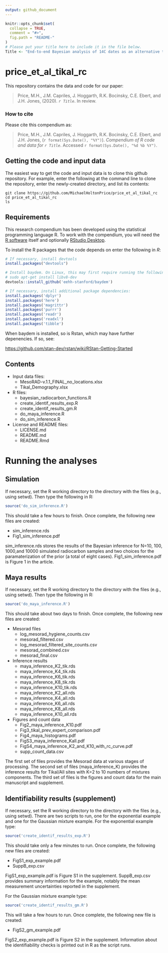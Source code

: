 ```yaml
---
output: github_document
---
```


<!-- README.md is generated from README.Rmd. Please edit that file -->

```r
knitr::opts_chunk$set(
  collapse = TRUE,
  comment = "#>",
  fig.path = "README-"
)
# Please put your title here to include it in the file below.
Title <- "End-to-end Bayesian analysis of 14C dates as an alternative to summed probability densities"
```

# price_et_al_tikal_rc

This repository contains the data and code for our paper:

> Price, M.H., J.M. Capriles, J. Hoggarth, R.K. Bocinsky, C.E. Ebert, and J.H. Jones, (2020). _`r Title`_. In review.

<!-- Our pre-print is online here: -->

<!-- > Authors, (YYYY). _`r Title`_. Name of journal/book, Accessed `r format(Sys.Date(), "%d %b %Y")`. Online at <https://doi.org/xxx/xxx> -->


### How to cite

Please cite this compendium as:

> Price, M.H., J.M. Capriles, J. Hoggarth, R.K. Bocinsky, C.E. Ebert, and J.H. Jones, (`r format(Sys.Date(), "%Y")`). _Compendium of R code and data for `r Title`_. Accessed `r format(Sys.Date(), "%d %b %Y")`.


## Getting the code and input data
The easiest way to get the code and input data is to clone this github repository. For example, enter the following at the command line to clone the repository, enter the newly-created directory, and list its contents:

```console
git clone https://github.com/MichaelHoltonPrice/price_et_al_tikal_rc
cd price_et_al_tikal_rc
ls
```

## Requirements
This research compendium has been developed using the statistical
programming language R. To work with the compendium, you will need
the [R
software](https://cloud.r-project.org/) itself and optionally [RStudio
Desktop](https://rstudio.com/products/rstudio/download/).


To install the R packages that the code depends on enter the following in *R*:

``` r
# If necessary, install devtools
install.packages("devtools")

# Install baydem. On Linux, this may first require running the following in a terminal window:
# sudo apt-get install libv8-dev
devtools::install_github('eehh-stanford/baydem')

# If necessary, install additional package dependencies:
install.packages('dplyr')
install.packages('here')
install.packages('magrittr')
install.packages('purrr')
install.packages('readr')
install.packages('readxl')
install.packages('tibble')
```

When baydem is installed, so is Rstan, which may have further depenencies. If so, see:

[https://github.com/stan-dev/rstan/wiki/RStan-Getting-Started](https://github.com/stan-dev/rstan/wiki/RStan-Getting-Started)

## Contents

* Input data files:
    + MesoRAD-v.1.1_FINAL_no_locations.xlsx
    + Tikal_Demography.xlsx
* R files:
    + bayesian_radiocarbon_functions.R  
    + create_identif_results_exp.R  
    + create_identif_results_gm.R  
    + do_maya_inference.R  
    + do_sim_inference.R  
* License and README files:
    + LICENSE.md
    + README.md
    + README.Rmd

# Running the analyses
## Simulation
If necessary, set the R working directory to the directory with the files (e.g., using setwd). Then type the following in R:

``` r
source('do_sim_inference.R')
```

This should take a few hours to finish. Once complete, the following new files are created:  

* sim_inference.rds  
* Fig1_sim_inference.pdf  

sim_inference.rds stores the results of the Bayesian inference for N=10, 100, 1000,and 10000 simulated radiocarbon samples and two choices for the paramaterization of the prior (a total of eight cases). Fig1_sim_inference.pdf is Figure 1 in the article.

## Maya results
If necessary, set the R working directory to the directory with the files (e.g., using setwd). Then type the following in R:

``` r
source('do_maya_inference.R')
```

This should take about two days to finish. Once complete, the following new files are created:

* Mesorad files
    + log_mesorad_hygiene_counts.csv  
    + mesorad_filtered.csv  
    + log_mesorad_filtered_site_counts.csv  
    + mesorad_combined.csv  
    + mesorad_final.csv  
* Inference results
    + maya_inference_K2_tik.rds  
    + maya_inference_K4_tik.rds  
    + maya_inference_K6_tik.rds  
    + maya_inference_K8_tik.rds  
    + maya_inference_K10_tik.rds  
    + maya_inference_K2_all.rds  
    + maya_inference_K4_all.rds  
    + maya_inference_K6_all.rds  
    + maya_inference_K8_all.rds  
    + maya_inference_K10_all.rds  
* Figures and count data
    + Fig2_maya_inference_K10.pdf  
    + Fig3_tikal_prev_expert_comparison.pdf  
    + Fig4_maya_histograms.pdf  
    + FigS3_maya_inference_Kall.pdf  
    + FigS4_maya_inference_K2_and_K10_with_rc_curve.pdf  
    + supp_count_data.csv  

The first set of files provides the Mesorad data at various stages of processing. The second set of files (maya_inference_K) provides the inference results for Tikal/All sites with K=2 to 10 numbers of mixtures components. The third set of files is the figures and count data for the main manuscript and supplement.

## Identifiability results (supplement)
If necessary, set the R working directory to the directory with the files (e.g., using setwd). There are two scripts to run, one for the exponential example and one for the Gaussian mixture example. For the exponential example type:

``` r
source('create_identif_results_exp.R')
```

This should take only a few minutes to run. Once complete, the following new files are created:  

* FigS1_exp_example.pdf  
* SuppB_exp.csv  

FigS1_exp_example.pdf is Figure S1 in the supplement. SuppB_exp.csv provides summary information for the example, notably the mean measurement uncertainties reported in the supplement.

For the Gaussian mixture example type:

``` r
source('create_identif_results_gm.R')
```

This will take a few hours to run. Once complete, the following new file is created:  

* FigS2_gm_example.pdf  

FigS2_exp_example.pdf is Figure S2 in the supplement. Information about the identifiability checks is printed out in R as the script runs.
